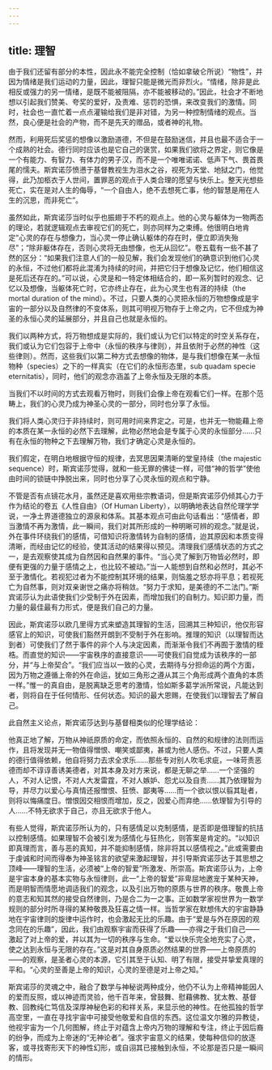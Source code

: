 ```yaml
---
---
---
```

title: 理智
---




由于我们还留有部分的本性，因此永不能完全控制（恰如拿破仑所说）“物性”，并因为情绪是我们运动的力量，因此，理智只能是微光而非烈火。“情绪，除非是此相反或强力的另一情绪，是既不能被阻隔，亦不能被移动的。”因此，社会才不断地想以引起我们赞美、夸奖的爱好，及责难、惩罚的恐惧，来改变我们的激情。同时，社会也一直忙着一点点灌输给我们是非对错，为另一种控制情绪的观点。当然，良心便是社会的产物，而不是先天的赠品，或者神的礼物。

然而，利用死后奖惩的想像以激励道德，不但是在鼓励迷信，并且也最不适合于一个成熟的社会。德行同时应该也是它自己的褒赏，如果我们欲将之界定，则它像是一个有能力、有智力、有体力的男子汉，而不是一个唯唯诺诺、低声下气、畏首畏尾的懦夫。斯宾诺莎愤懑于基督教视生为泪水之谷，视死为天堂、地狱之门，他觉得，此乃加柩衣于人世间，置罪恶的观点于人类合理的愿望与快乐上。整天光想些死亡，实在是对人生的侮辱，“一个自由人，绝不去想死亡事，他的智慧是用在人生的沉思，而非死亡”。

虽然如此，斯宾诺莎当时似乎也振翅于不朽的观点上。他的心灵与躯体为一物两态的理论，若就逻辑观点去审视它们的死亡，则亦同样为之束缚。他很明白地肯定“心灵的存在与想像力，当心灵一停止确认躯体的存在时，便立即消失殆尽”；“除非躯体存在，否则心灵将无由想像，也无从回忆”。卷五载有一些不甚了然的区分：“如果我们注意人们的一般见解，我们会发现他们的确意识到他们心灵的永恒，不过他们都将此混淆为持续的时间，并把它归于想像及记忆，他们相信这是死后还存在的。”可以说，心灵是和一特定体相结合的，即一系列暂时的观念、记忆以及想像，当躯体死亡时，它亦终止存在，此为心灵生也有涯的持续（the mortal duration of the mind）。不过，只要人类的心灵把永恒的万物想像成是宇宙的一部分以及自然律的不变体系，则其可明视万物存于上帝之内，它不但成为神圣的永恒心灵的延展部分，并且自己也就是永恒的。

我们以两种方式，将万物想成是实际的，我们或认为它们以特定的时空关系存在，我们或认为它们包容于上帝中（永恒的秩序与律则），并且依附于必然的神性（这些律则）。然而，这些我们以第二种方式去想像的物体，是与我们想像在某一永恒物种（species）之下的一样真实（在它们的永恒形态里，sub quadam specie eternitatis），同时，他们的观念亦涵盖了上帝永恒及无限的本质。



当我们不以时间的方式去观看万物时，则我们会像上帝在观看它们一样。在那个范畴上，我们的心灵乃成为神圣心灵的一部分，同时也分享了永恒。

我们将人类心灵归于非持续时，则可用时间来界定之。可是，也并无一物能藉上帝的本质在某一永恒的必然下去理解，此物必然地会是专属于心灵的永恒部分……只有在永恒的物种之下去理解万物，我们才确定心灵是永恒的。



我们假定，在明白地根据守恒的规律，去冥思因果清晰的堂皇持续（the majestic sequence）时，斯宾诺莎觉得，就和一些无罪的佛徒一样，可借“神的哲学”使他由时间的锁链中挣脱出来，同时也分享了心灵永恒的观点和宁静。

不管是否有点镜花水月，虽然还是喜欢用些宗教语词，但是斯宾诺莎仍倾其心力于作为结论的卷五《人性自由》（Of Human Liberty），以明确地表达自然伦理学学说，一净土界道德独立的源泉和体系。其基本观点可由此句话看出：“感情者，即当激情不再为激情，此一瞬间，我们对其所形成的一种明晰可辨的观念。”就是说，外在事件环绕我们的感情，可借知识将激情转为自制的感情，迨其原因和本质变得清晰，而经由记忆的经验，使其活动的结果得以预见。清理我们感情状态的方式之一，是去观察使其成为自然因和自然果的事件。“当心灵了解到万物皆必然时，即便有更强的力量于感情之上，也比较不被动。”当一人能想到自然和必然时，其必不至于激情化。若视犯过者为不能控制其环境的结果，则恼羞之怒亦将平息；若视死亡为自然事，则对双亲谢世之痛亦将稍敛。“努力于求知，是美德的不二法门。”斯宾诺莎认为此语使我们少受制于外在因素，而增加我们的自制力。知识即力量，而力量的最佳最有力形式，便是我们自己的力量。

因此，斯宾诺莎以欧几里得方式来塑造其理智的生活，回溯其三种知识，他仅形容感官上的知识，可使我们豁然开朗到不受制于外在影响。推理的知识（以理智而达到者）可使我们了然于事件的非个人与决定因素，而渐渐令我们不再囿于激情的桎梏。而直觉的知识——宇宙秩序的直接意识——可使我们自觉成为该秩序的一部分，并“与上帝契合”。“我们应当以一致的心灵，去期待与分担命运的两个方面，因为万物之遵循上帝的外在命运，犹如三角形之遵从其三个角形成两个直角的本质一样。”惟一的真自由，是脱离缺乏思考的激情，恰如斯多葛学派所常说，凡能达到者，则将自在于任何情形、任何状态。知识的最大恩赐，在使我们以理智去了解自己。

此自然主义论点，斯宾诺莎达到与基督相类似的伦理学结论：

他真正地了解，万物从神祇原质的命定，而依照永恒的、自然的和规律的法则而运作，且将发现并无一物值得憎恨、嘲笑或鄙夷，甚或为他人感伤。不过，只要人类的德行值得依赖，他自将努力去求全求乐……那些专对别人吹毛求疵，一味苛责恶德而却不谆谆善诱美德者，对其本身及对方来说，都是无聊之举……一个坚强的人，不对人记恨，不对人大发雷霆，不对人嫉妒、怨尤以及自责……其乃依理智为导，并尽力以爱心与真情还报憎恨、狂愤、鄙夷等……而一个欲以恨以翦其耻者，则将以悔痛度日。憎恨因交相恨而增加，反之，因爱心而弃绝……依理智为引导的人……不特无欲求于自己，亦且无欲求于他人。



有些人觉得，斯宾诺莎所认为的，只有感情足以克制感情，是否即是借理智的抗拮以控制感情。如果理智不会被引发为感情化与狂热化，则答案是肯定的。“以知识即真理而言，善与恶的真知，并不能抑制感情，除非将其以感情视之。”此或需要由于虔诚和时间而得奉为神圣铭言的欲望来激起理智，并引导斯宾诺莎达于其思想之顶峰——理智的生活，必须被“上帝的智爱”所激发、所崇高。斯宾诺莎认为，上帝是宇宙本身的基本实物与永恒律则，此一“上帝的智爱”非卑屈地邀宠于某种天神，而是明智而情愿地调适我们的观念，以及引出万物的原质与世界的秩序。敬畏上帝的意志和知其然的接受自然律则，乃是合二为一之事。正如数学家视世界为一数学规则的部分时所寻得的某种敬畏及狂喜之情一样。当哲学家在默想伟大的宇宙静静地在宇宙律则的旋律中运作时，也会激起无比的乐趣。由于“爱是与外在原因的观念同在的乐趣”，因此，我们由观察宇宙而获得了乐趣——亦得之于我们自己——激起了对上帝的爱，并以其为一切的秩序与生命。“爱以快乐完全地充实了心灵，使之达到永恒与无限的存在。”这是对其自身原质必然结果的世界——上帝原质的——的观察，是圣者心灵的本源，它引其至于认知、明了有限，接受并挚爱真理的平和。“心灵的至善是上帝的知识，心灵的至德是对上帝之知。”

斯宾诺莎的灵魂之中，融合了数学与神秘说两种成分，他仍不认为上帝精神能因人的爱而反照，或以神迹而灵验，他千百年来，曾鼓舞、慰藉佛教、犹太教、基督教、回教纯仁笃信及深厚神秘色彩的和祥关系，来显示他的神性。在他孤独的哲学高空里，一直在寻找宇宙中可接受他敬爱和自信的东西。这位温文尔雅的异教徒，他视宇宙为一个几何图解，终止于对蕴含上帝内万物的理解和专注，终止于因后裔的纷争，而成为上帝迷的“无神论者”。强求宇宙意义的结果，使每种信仰的放逐客，或寻找寄形天下的神性幻形，或自诩其已接触到永恒，不论那是否只是一瞬间的情形。